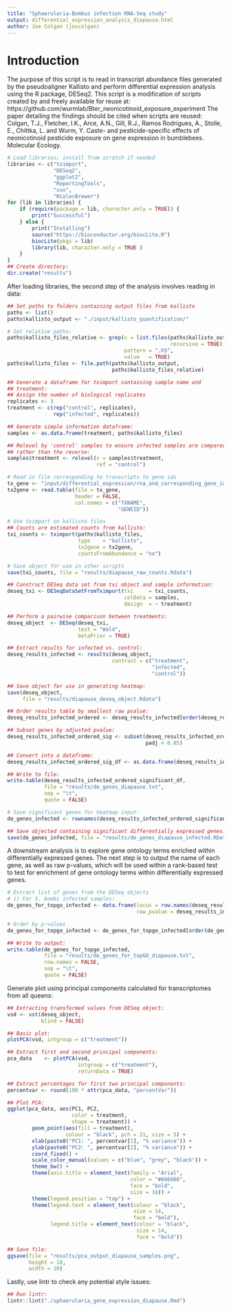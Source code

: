 ```yaml
--- 
title: "Sphaerularia-Bombus infection RNA-Seq study"
output: differential_expression_analysis_diapause.html
author: Joe Colgan (joscolgan)
--- 
```


# Introduction
The purpose of this script is to read in transcript abundance files generated by the pseudoaligner Kallisto and 
perform differential expression analysis using the R package, DESeq2.
This script is a modification of scripts created by and freely available for reuse at:
https://github.com/wurmlab/Bter_neonicotinoid_exposure_experiment
The paper detailing the findings should be cited when scripts are reused:
Colgan, T.J., Fletcher, I.K., Arce, A.N., Gill, R.J., Ramos Rodrigues, A., Stolle, E., Chittka, L. and Wurm, Y.
Caste- and pesticide-specific effects of neonicotinoid pesticide exposure on gene expression in bumblebees. Molecular Ecology.

```r
# Load libraries; install from scratch if needed
libraries <- c("tximport",
               "DESeq2",
               "ggplot2",
               "ReportingTools",
               "vsn",
               "RColorBrewer")
for (lib in libraries) {
    if (require(package = lib, character.only = TRUE)) {
        print("Successful")
    } else {
        print("Installing")
        source("https://bioconductor.org/biocLite.R")
        biocLite(pkgs = lib)
        library(lib, character.only = TRUE )
    }
}
## Create directory:
dir.create("results")
```

After loading libraries, the second step of the analysis involves reading in data:

```r
## Set paths to folders containing output files from kallisto
paths <- list()
paths$kallisto_output <- "./input/kallisto_quantification/"

# Set relative paths:
paths$kallisto_files_relative <- grep(x = list.files(paths$kallisto_output,
                                                     recursive = TRUE),
                                      pattern = ".h5",
                                      value   = TRUE)
paths$kallisto_files <- file.path(paths$kallisto_output,
                                  paths$kallisto_files_relative)

## Generate a dataframe for tximport containing sample name and 
## treatment:
## Assign the number of biological replicates
replicates <- 3
treatment <- c(rep("control", replicates),
               rep("infected", replicates))

## Generate simple information dataframe:
samples <- as.data.frame(treatment, paths$kallisto_files)

## Relevel by 'control' samples to ensure infected samples are compared against control
## rather than the reverse:
samples$treatment <- relevel(x = samples$treatment,
                             ref = "control")

# Read in file corresponding to transcripts to gene ids
tx_gene <- "input/differential_expression/rna_and_corresponding_gene_ids.txt"
tx2gene <- read.table(file = tx_gene,
                      header = FALSE,
                      col.names = c("TXNAME",
                                    "GENEID"))

# Use tximport on kallisto files 
## Counts are estimated counts from kallisto:
txi_counts <- tximport(paths$kallisto_files,
                       type    = "kallisto",
                       tx2gene = tx2gene,
                       countsFromAbundance = "no")

# Save object for use in other scripts
save(txi_counts, file = "results/diapause_raw_counts.Rdata")

## Construct DESeq data set from txi object and sample information:
deseq_txi <- DESeqDataSetFromTximport(txi     = txi_counts,
                                      colData = samples,
                                      design  = ~ treatment)

## Perform a pairwise comparison between treatments:
deseq_object  <- DESeq(deseq_txi,
                       test = "Wald",
                       betaPrior = TRUE)

## Extract results for infected vs. control:
deseq_results_infected <- results(deseq_object,
                                  contrast = c("treatment",
                                               "infected",
                                               "control"))

## Save object for use in generating heatmap:
save(deseq_object,
     file = "results/diapause_deseq_object.Rdata")

## Order results table by smallest raw pvalue:
deseq_results_infected_ordered <- deseq_results_infected[order(deseq_results_infected$pvalue), ]

## Subset genes by adjusted pvalue:
deseq_results_infected_ordered_sig <- subset(deseq_results_infected_ordered,
                                             padj < 0.05)

## Convert into a dataframe:
deseq_results_infected_ordered_sig_df <- as.data.frame(deseq_results_infected_ordered_sig)

## Write to file:
write.table(deseq_results_infected_ordered_significant_df,
            file = "results/de_genes_diapause.txt",
            sep = "\t",
            quote = FALSE)

# Save significant genes for heatmap input:
de_genes_infected <- rownames(deseq_results_infected_ordered_significant_df)

## Save objected containing significant differentially expressed genes:
save(de_genes_infected, file = "results/de_genes_diapause_infected.RData")
```

A downstream analysis is to explore gene ontology terms enriched within differentially expressed genes. 
The next step is to output the name of each gene, as well as raw p-values, which will be used within a rank-based test to test for enrichment of gene ontology terms within differentially expressed genes. 

```r
# Extract list of genes from the DESeq objects
# i) For S. bombi infected samples:
de_genes_for_topgo_infected <- data.frame(locus = row.names(deseq_results_infected),
                                          raw_pvalue = deseq_results_infected$pvalue)

# Order by p-values 
de_genes_for_topgo_infected <- de_genes_for_topgo_infected[order(de_genes_for_topgo_infected$raw_pvalue), ]

## Write to output:
write.table(de_genes_for_topgo_infected,
            file = "results/de_genes_for_topGO_diapause.txt",
            row.names = FALSE,
            sep = "\t",
            quote = FALSE)
```

Generate plot using principal components calculated for transcriptomes from all queens:

```r
## Extracting transformed values from DESeq object:
vsd <- vst(deseq_object,
           blind = FALSE)

## Basic plot:
plotPCA(vsd, intgroup = c("treatment"))

## Extract first and second principal components:
pca_data    <- plotPCA(vsd,
                       intgroup = c("treatment"),
                       returnData = TRUE)

## Extract percentages for first two principal components:
percentvar <- round(100 * attr(pca_data, "percentVar"))

## Plot PCA:
ggplot(pca_data, aes(PC1, PC2,
                     color = treatment,
                     shape = treatment)) +
        geom_point(aes(fill = treatment),
                   colour = "black", pch = 21, size = 5) +
        xlab(paste0("PC1: ", percentvar[1], "% variance")) +
        ylab(paste0("PC2: ", percentvar[2], "% variance")) +
        coord_fixed() +
        scale_color_manual(values = c("blue", "grey", "black")) +
        theme_bw() +
        theme(axis.title = element_text(family = "Arial",
                                        color = "#666666",
                                        face = "bold",
                                        size = 16)) +
        theme(legend.position = "top") +
        theme(legend.text = element_text(colour = "black",
                                         size = 14,
                                         face = "bold"),
              legend.title = element_text(colour = "black",
                                          size = 14,
                                          face = "bold"))

## Save file:
ggsave(file = "results/pca_output_diapause_samples.png",
       height = 10,
       width = 10)
```

Lastly, use lintr to check any potential style issues: 

```r
## Run lintr:
lintr::lint("./sphaerularia_gene_expression_diapause.Rmd")
```


